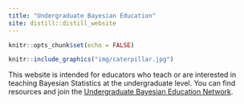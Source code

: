 ```yaml
---
title: "Undergraduate Bayesian Education"
site: distill::distill_website
---
```


```r
knitr::opts_chunk$set(echo = FALSE)

```

```r
knitr::include_graphics("img/caterpillar.jpg")
```

This website is intended for educators who teach or are interested in teaching Bayesian Statistics at the undergraduate level. You can find resources and join the [Undergraduate Bayesian Education Network](network.html). 


  